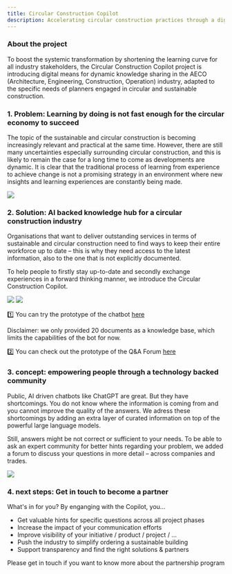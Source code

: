 ```yaml
---
title: Circular Construction Copilot
description: Accelerating circular construction practices through a digital knowledge hub that adapts to industry needs.
---
```


### About the project

To boost the systemic transformation by shortening the learning curve for all industry stakeholders, the Circular Construction Copilot project is introducing digital means for dynamic knowledge sharing in the AECO (Architecture, Engineering, Construction, Operation) industry, adapted to the specific needs of planners engaged in circular and sustainable construction.


### 1. Problem: Learning by doing is not fast enough for the circular economy to succeed

The topic of the sustainable and circular construction is becoming increasingly relevant and practical at the same time. However, there are still many uncertainties especially surrounding circular construction, and this is likely to remain the case for a long time to come as developments are dynamic. It is clear that the traditional process of learning from experience to achieve change is not a promising strategy in an environment where new insights and learning experiences are constantly being made. 

![](/images/projects/circular-construction-co-pilot/circular-construction-co-pilot-5.png)


### 2. Solution: AI backed knowledge hub for a circular construction industry

Organisations that want to deliver outstanding services in terms of sustainable and circular construction need to find ways to keep their entire workforce up to date – this is why they need access to the latest information, also to the one that is not explicitly documented.

To help people to firstly stay up-to-date and secondly exchange experiences in a forward thinking manner, we introduce the Circular Construction Copilot.

![](/images/projects/circular-construction-co-pilot/circular-construction-co-pilot-6.png)
![](/images/projects/circular-construction-co-pilot/circular-construction-co-pilot-7.png)

1️⃣ You can try the prototype of the chatbot [here](https://ragtime.ateleris.com/ac89c714-05cd-4002-bd2e-e742d82ae8cf/chat)

Disclaimer: we only provided 20 documents as a knowledge base, which limits the capabilities of the bot for now.

2️⃣ You can check out the prototype of the Q&A Forum [here](https://answer.opensource.construction/)


### 3. concept: empowering people through a technology backed community
Public, AI driven chatbots like ChatGPT are great. But they have shortcomings. You do not know where the information is coming from and you cannot improve the quality of the answers. We adress these shortcomings by adding an extra layer of curated information on top of the powerful large language models. 

Still, answers might be not correct or sufficient to your needs. To be able to ask an expert community for better hints regarding your problem, we added a forum to discuss your questions in more detail – across companies and trades.

![](/images/projects/circular-construction-co-pilot/circular-construction-co-pilot-8.png)


### 4. next steps: Get in touch to become a partner
What's in for you? By enganging with the Copilot, you...
<ul>
  <li>Get valuable hints for specific questions across all project phases</li>
  <li>Increase the impact of your communication efforts</li>
  <li>Improve visibility of your initiative / product / project / …</li>
  <li>Push the industry to simplify ordering a sustainable building</li>
  <li>Support transparency and find the right solutions & partners</li>
</ul>

Please get in touch if you want to know more about the partnership program
